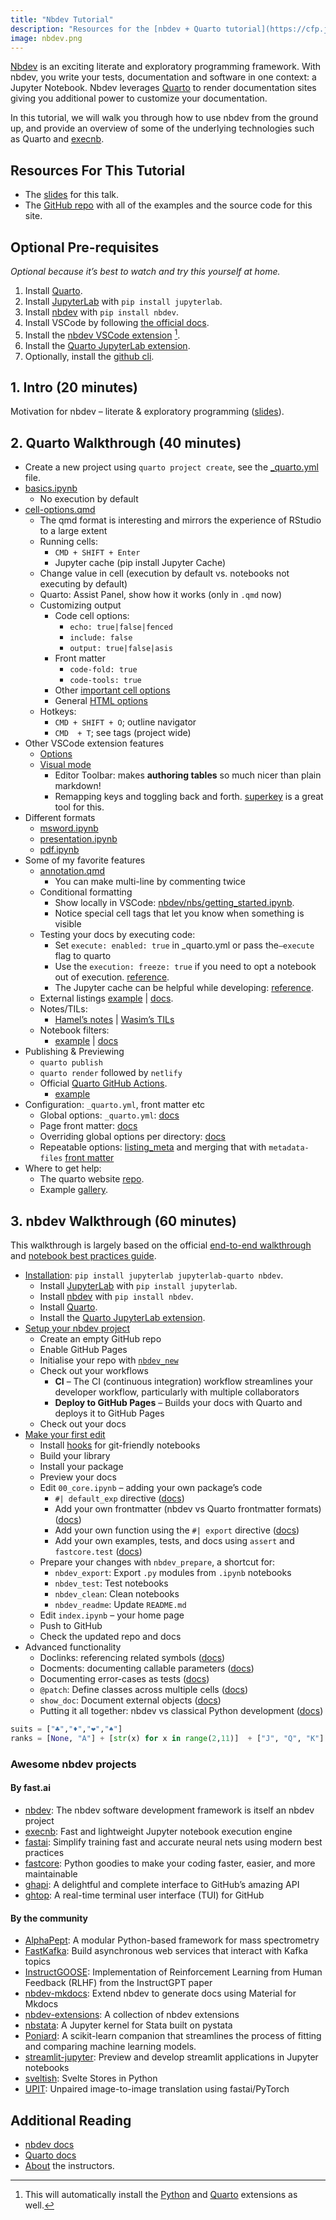 ```yaml
---
title: "Nbdev Tutorial"
description: "Resources for the [nbdev + Quarto tutorial](https://cfp.jupytercon.com/2023/talk/ZRS7CW/) at JupyterCon, 2023."
image: nbdev.png
---
```


[Nbdev](https://nbdev.fast.ai/) is an exciting literate and exploratory programming framework. With nbdev, you write your tests, documentation and software in one context: a Jupyter Notebook. Nbdev leverages [Quarto](https://quarto.org/) to render documentation sites giving you additional power to customize your documentation.

In this tutorial, we will walk you through how to use nbdev from the ground up, and provide an overview of some of the underlying technologies such as Quarto and [execnb](https://fastai.github.io/execnb/).

## Resources For This Tutorial

-   The [slides](https://docs.google.com/presentation/d/1Ri4m4KxXaR5rH-zMM_EGZNhupj0SlpiSac2jAhpFpyI/edit?usp=sharing) for this talk.
-   The [GitHub repo](https://github.com/fastai/jupytercon-2023) with all of the examples and the source code for this site.

## Optional Pre-requisites

*Optional because it's best to watch and try this yourself at home.*

1.  Install [Quarto](https://quarto.org/docs/get-started/).
2.  Install [JupyterLab](https://jupyterlab.readthedocs.io/en/stable/getting_started/installation.html) with `pip install jupyterlab`.
3.  Install [nbdev](https://nbdev.fast.ai/) with `pip install nbdev`.
4.  Install VSCode by following [the official docs](https://code.visualstudio.com/download).
5.  Install the [nbdev VSCode extension](https://marketplace.visualstudio.com/items?itemName=hamelhusain.nbdev) [^1].
6.  Install the [Quarto JupyterLab extension](https://github.com/quarto-dev/quarto/tree/main/apps/jupyterlab).
7.  Optionally, install the [github cli](https://cli.github.com/).

[^1]: This will automatically install the [Python](https://marketplace.visualstudio.com/items?itemName=ms-python.python) and [Quarto](https://marketplace.visualstudio.com/items?itemName=quarto.quarto) extensions as well.

## 1. Intro (20 minutes)

Motivation for nbdev -- literate & exploratory programming ([slides](https://docs.google.com/presentation/d/1Ri4m4KxXaR5rH-zMM_EGZNhupj0SlpiSac2jAhpFpyI/edit?usp=sharing)).

## 2. Quarto Walkthrough (40 minutes)

-   Create a new project using `quarto project create`, see the [\_quarto.yml](https://github.com/fastai/jupytercon-2023/tree/main/_quarto_demo/_quarto.yml) file.
-   [basics.ipynb](https://github.com/fastai/jupytercon-2023/tree/main/_quarto_demo/basics.ipynb)
    -   No execution by default
-   [cell-options.qmd](https://github.com/fastai/jupytercon-2023/blob/main/_quarto_demo/cell-options.qmd)
    -   The qmd format is interesting and mirrors the experience of RStudio to a large extent
    -   Running cells:
        -   `CMD + SHIFT + Enter`
        -   Jupyter cache (pip install Jupyter Cache)
    -   Change value in cell (execution by default vs. notebooks not executing by default)
    -   Quarto: Assist Panel, show how it works (only in `.qmd` now)
    -   Customizing output
        -   Code cell options:
            -   `echo: true|false|fenced`
            -   `include: false`
            -   `output: true|false|asis`
        -   Front matter
            -   `code-fold: true`
            -   `code-tools: true`
        -   Other [important cell options](https://quarto.org/docs/reference/cells/cells-jupyter.html#overview)
        -   General [HTML options](https://quarto.org/docs/output-formats/html-basics.html)
    -   Hotkeys:
        -   `CMD + SHIFT + O`; outline navigator
        -   `CMD  + T`; see tags (project wide)
-   Other VSCode extension features
    -   [Options](https://quarto.org/docs/tools/vscode.html)
    -   [Visual mode](https://quarto.org/docs/visual-editor/vscode/)
        -   Editor Toolbar: makes **authoring tables** so much nicer than plain markdown!
        -   Remapping keys and toggling back and forth.  [superkey](https://superkey.app/) is a great tool for this.
-   Different formats
    -   [msword.ipynb](https://github.com/fastai/jupytercon-2023/tree/main/_quarto_demo/msword.ipynb)
    -   [presentation.ipynb](https://github.com/fastai/jupytercon-2023/tree/main/_quarto_demo/presentation.ipynb)
    -   [pdf.ipynb](https://github.com/fastai/jupytercon-2023/tree/main/_quarto_demo/pdf.ipynb)
-   Some of my favorite features
    -   [annotation.qmd](https://github.com/fastai/jupytercon-2023/tree/main/_quarto_demo/annotation.qmd)
        -   You can make multi-line by commenting twice
    -   Conditional formatting
        -   Show locally in VSCode: [nbdev/nbs/getting_started.ipynb](https://github.com/fastai/nbdev/blob/master/nbs/getting_started.ipynb).
        -   Notice special cell tags that let you know when something is visible
    -   Testing your docs by executing code:
        -   Set `execute: enabled: true` in \_quarto.yml or pass the`—execute` flag to quarto
        -   Use the `execution: freeze: true` if you need to opt a notebook out of execution. [reference](https://quarto.org/docs/computations/caching.html#disabling-execution).
        -   The Jupyter cache can be helpful while developing: [reference](https://quarto.org/docs/computations/caching.html#jupyter-cache).
    -   External listings [example](https://github.com/hamelsmu/hamel/blob/master/index.qmd#L16) \| [docs](https://quarto.org/docs/websites/website-listings-custom.html#metadata-file-listings).
    -   Notes/TILs:
        -   [Hamel's notes](https://hamel.dev/notes/) \| [Wasim's TILs](https://wasimlorgat.com/tils/)
    -   Notebook filters:
        -   [example](https://github.com/hamelsmu/hamel/blob/master/quarto_filter.py) \| [docs](https://quarto.org/docs/extensions/nbfilter.html)
-   Publishing & Previewing
    -   `quarto publish`
    -   `quarto render` followed by `netlify`
    -   Official [Quarto GitHub Actions](https://github.com/quarto-dev/quarto-actions).
        -   [example](./gha.qmd)
-   Configuration: `_quarto.yml`, front matter etc
    -   Global options: `_quarto.yml`: [docs](https://quarto.org/docs/websites/index.html#config-file)
    -   Page front matter: [docs](https://quarto.org/docs/output-formats/html-basics.html)
    -   Overriding global options per directory: [docs](https://quarto.org/docs/projects/quarto-projects.html#directory-metadata)
    -   Repeatable options: [listing_meta](https://github.com/hamelsmu/hamel/blob/master/notes/_listing_meta.yml) and merging that with `metadata-files` [front matter](https://github.com/hamelsmu/hamel/blob/master/notes/quarto/index.qmd)
-   Where to get help:
    -   The quarto website [repo](https://github.com/quarto-dev/quarto-web).
    -   Example [gallery](https://quarto.org/docs/gallery/).

## 3. nbdev Walkthrough (60 minutes)

This walkthrough is largely based on the official [end-to-end walkthrough](https://nbdev.fast.ai/tutorials/tutorial.html) and [notebook best practices guide](https://nbdev.fast.ai/tutorials/best_practices.html).

-   [Installation](https://nbdev.fast.ai/tutorials/tutorial.html#installation): `pip install jupyterlab jupyterlab-quarto nbdev`.
    -   Install [JupyterLab](https://jupyterlab.readthedocs.io/en/stable/getting_started/installation.html) with `pip install jupyterlab`.
    -   Install [nbdev](https://nbdev.fast.ai/) with `pip install nbdev`.
    -   Install [Quarto](https://quarto.org/docs/get-started/).
    -   Install the [Quarto JupyterLab extension](https://github.com/quarto-dev/quarto/tree/main/apps/jupyterlab).
-   [Setup your nbdev project](https://nbdev.fast.ai/tutorials/tutorial.html#first-steps)
    -   Create an empty GitHub repo
    -   Enable GitHub Pages
    -   Initialise your repo with [`nbdev_new`](https://nbdev.fast.ai/api/cli.html#nbdev_new)
    -   Check out your workflows
        -   **CI** -- The CI (continuous integration) workflow streamlines your developer workflow, particularly with multiple collaborators
        -   **Deploy to GitHub Pages** -- Builds your docs with Quarto and deploys it to GitHub Pages
    -   Check out your docs
-   [Make your first edit](https://nbdev.fast.ai/tutorials/tutorial.html#make-your-first-edit)
    -   Install [hooks](https://nbdev.fast.ai/tutorials/git_friendly_jupyter.html) for git-friendly notebooks
    -   Build your library
    -   Install your package
    -   Preview your docs
    -   Edit `00_core.ipynb` -- adding your own package's code
        -   `#| default_exp` directive ([docs](https://nbdev.fast.ai/explanations/directives.html#default_exp-name))
        -   Add your own frontmatter (nbdev vs Quarto frontmatter formats) ([docs](https://nbdev.fast.ai/api/frontmatter.html))
        -   Add your own function using the `#| export` directive ([docs](https://nbdev.fast.ai/explanations/directives.html#export))
        -   Add your own examples, tests, and docs using `assert` and `fastcore.test` ([docs](https://fastcore.fast.ai/test.html))
    -   Prepare your changes with `nbdev_prepare`, a shortcut for:
        -   `nbdev_export`: Export `.py` modules from `.ipynb` notebooks
        -   `nbdev_test`: Test notebooks
        -   `nbdev_clean`: Clean notebooks
        -   `nbdev_readme`: Update `README.md`
    -   Edit `index.ipynb` -- your home page
    -   Push to GitHub
    -   Check the updated repo and docs
-   Advanced functionality
    -   Doclinks: referencing related symbols ([docs](https://nbdev.fast.ai/tutorials/best_practices.html#reference-related-symbols-with-doclinks))
    -   Docments: documenting callable parameters ([docs](https://nbdev.fast.ai/tutorials/best_practices.html#document-parameters-with-docments))
    -   Documenting error-cases as tests ([docs](https://nbdev.fast.ai/tutorials/best_practices.html#document-error-cases-as-tests))
    -   `@patch`: Define classes across multiple cells ([docs](https://nbdev.fast.ai/tutorials/best_practices.html#document-class-methods-with-show_doc-or-fastcore.basics.patch))
    -   `show_doc`: Document external objects ([docs](https://nbdev.fast.ai/tutorials/best_practices.html#document-class-methods-with-show_doc-or-fastcore.basics.patch))
    -   Putting it all together: nbdev vs classical Python development ([docs](https://nbdev.fast.ai/tutorials/best_practices.html#putting-it-all-together-an-annotated-example))

```python
suits = ["♣️","♦️","❤️","♠️"]
ranks = [None, "A"] + [str(x) for x in range(2,11)]  + ["J", "Q", "K"]
```

### Awesome nbdev projects

#### By fast.ai

-   [nbdev](https://github.com/fastai/nbdev): The nbdev software development framework is itself an nbdev project
-   [execnb](https://fastai.github.io/execnb/): Fast and lightweight Jupyter notebook execution engine
-   [fastai](http://docs.fast.ai/): Simplify training fast and accurate neural nets using modern best practices
-   [fastcore](https://fastcore.fast.ai/): Python goodies to make your coding faster, easier, and more maintainable
-   [ghapi](https://ghapi.fast.ai/): A delightful and complete interface to GitHub's amazing API
-   [ghtop](https://fastai.github.io/ghtop-demo/): A real-time terminal user interface (TUI) for GitHub

#### By the community

-   [AlphaPept](https://mannlabs.github.io/alphapept/): A modular Python-based framework for mass spectrometry
-   [FastKafka](https://fastkafka.airt.ai/): Build asynchronous web services that interact with Kafka topics
-   [InstructGOOSE](https://xrsrke.github.io/instructGOOSE/): Implementation of Reinforcement Learning from Human Feedback (RLHF) from the InstructGPT paper
-   [nbdev-mkdocs](https://nbdev-mkdocs.airt.ai/): Extend nbdev to generate docs using Material for Mkdocs
-   [nbdev-extensions](https://github.com/muellerzr/nbdev-extensions): A collection of nbdev extensions
-   [nbstata](https://hugetim.github.io/nbstata/): A Jupyter kernel for Stata built on pystata
-   [Poniard](https://rxavier.github.io/poniard): A scikit-learn companion that streamlines the process of fitting and comparing machine learning models.
-   [streamlit-jupyter](https://ddobrinskiy.github.io/streamlit-jupyter/readme.html): Preview and develop streamlit applications in Jupyter notebooks
-   [sveltish](https://fredguth.github.io/sveltish/): Svelte Stores in Python
-   [UPIT](https://www.tanishq.ai/UPIT/): Unpaired image-to-image translation using fastai/PyTorch

## Additional Reading

-   [nbdev docs](https://nbdev.fast.ai/)
-   [Quarto docs](https://quarto.org/docs/)
-   [About](./about.qmd) the instructors.
